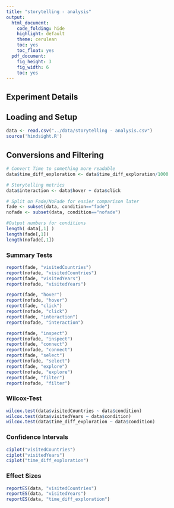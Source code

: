 ```yaml
---
title: "storytelling - analysis"
output:
  html_document:
    code_folding: hide
    highlight: default
    theme: cerulean
    toc: yes
    toc_float: yes
  pdf_document:
    fig_height: 3
    fig_width: 6
    toc: yes
---
```

## Experiment Details
## Loading and Setup
```r
data <- read.csv("../data/storytelling - analysis.csv")
source('hindsight.R')
```
## Conversions and Filtering
```r

# Convert Time to something more readable
data$time_diff_exploration <- data$time_diff_exploration/1000 

# Storytelling metrics
data$interaction <- data$hover + data$click

# Split on Fade/NoFade for easier comparison later
fade <- subset(data, condition=="fade")
nofade <- subset(data, condition=="nofade")

#Output numbers for conditions
length( data[,1] )
length(fade[,1])
length(nofade[,1])

```
### Summary Tests
```r
report(fade, "visitedCountries")
report(nofade, "visitedCountries")
report(fade, "visitedYears")
report(nofade, "visitedYears")

report(fade, "hover")
report(nofade, "hover")
report(fade, "click")
report(nofade, "click")
report(fade, "interaction")
report(nofade, "interaction")

report(fade, "inspect")
report(nofade, "inspect")
report(fade, "connect")
report(nofade, "connect")
report(fade, "select")
report(nofade, "select")
report(fade, "explore")
report(nofade, "explore")
report(fade, "filter")
report(nofade, "filter")
```
### Wilcox-Test
```r
wilcox.test(data$visitedCountries ~ data$condition)
wilcox.test(data$visitedYears ~ data$condition)
wilcox.test(data$time_diff_exploration ~ data$condition)
```

### Confidence Intervals
```r
ciplot("visitedCountries")
ciplot("visitedYears")
ciplot("time_diff_exploration")

```

### Effect Sizes
```r
reportES(data, "visitedCountries")  
reportES(data, "visitedYears")  
reportES(data, "time_diff_exploration")  
```

